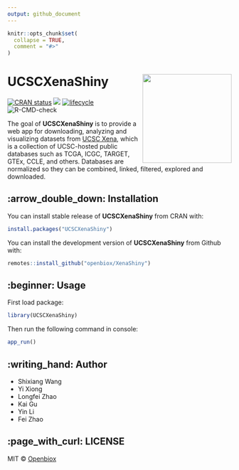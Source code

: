 ```yaml
---
output: github_document
---
```


<!-- README.md is generated from README.Rmd. Please edit that file -->

```r
knitr::opts_chunk$set(
  collapse = TRUE,
  comment = "#>"
)
```
# UCSCXenaShiny <img src="https://github.com/openbiox/openbiox-wiki/blob/master/static/img/logo-long.png" align="right" width="200"/>

[![CRAN status](https://www.r-pkg.org/badges/version/UCSCXenaShiny)](https://cran.r-project.org/package=UCSCXenaShiny) 
[![](http://cranlogs.r-pkg.org/badges/grand-total/UCSCXenaShiny?color=orange)](https://cran.r-project.org/package=UCSCXenaShiny) 
[![lifecycle](https://img.shields.io/badge/lifecycle-experimental-orange.svg)](https://www.tidyverse.org/lifecycle/#experimental)
![R-CMD-check](https://github.com/openbiox/UCSCXenaShiny/workflows/R-CMD-check/badge.svg)

The goal of **UCSCXenaShiny** is to provide a web app for downloading, analyzing and visualizing datasets from [UCSC Xena](https://xenabrowser.net/datapages/), which is a collection of UCSC-hosted public databases such as TCGA, ICGC, TARGET, GTEx, CCLE, and others. Databases are normalized so they can be combined, linked, filtered, explored and downloaded.

## :arrow_double_down: Installation

You can install stable release of **UCSCXenaShiny** from CRAN with:

```r
install.packages("UCSCXenaShiny")
```

You can install the development version of **UCSCXenaShiny** from Github with:

```r
remotes::install_github("openbiox/XenaShiny")
```

## :beginner: Usage

First load package:

```r
library(UCSCXenaShiny)
```

Then run the following command in console:

```r
app_run()
```

## :writing_hand: Author

* Shixiang Wang
* Yi Xiong
* Longfei Zhao
* Kai Gu
* Yin Li
* Fei Zhao

## :page_with_curl: LICENSE

MIT &copy; [Openbiox](https://github.com/openbiox)